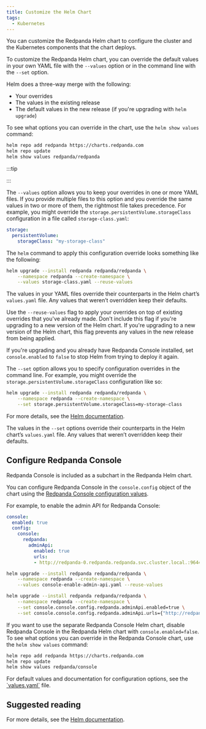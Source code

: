 ```yaml
---
title: Customize the Helm Chart
tags:
  - Kubernetes
---
```


<head>
    <meta name="title" content="Customize the Helm Chart | Redpanda Docs"/>
    <meta name="description" content="You can customize the Redpanda Helm chart to configure the cluster and the Kubernetes components that the chart deploys."/>
    <link rel="canonical" href="https://docs.redpanda.com/docs/manage/kubernetes/configure-helm-chart/" />
</head>


You can customize the Redpanda Helm chart to configure the cluster and the Kubernetes components that the chart deploys.

To customize the Redpanda Helm chart, you can override the default values in your own YAML file with the `--values` option or in the command line with the `--set` option.

Helm does a three-way merge with the following:

- Your overrides
- The values in the existing release
- The default values in the new release (if you're upgrading with `helm upgrade`)

To see what options you can override in the chart, use the `helm show values` command:

```bash
helm repo add redpanda https://charts.redpanda.com
helm repo update
helm show values redpanda/redpanda
```

:::tip

<ValuesYaml/>

:::

<Tabs>
<TabItem value="values" label="--values" default>

The `--values` option allows you to keep your overrides in one or more YAML files. 
If you provide multiple files to this option and you override the same values in two or more of them, the rightmost file takes precedence.
For example, you might override the `storage.persistentVolume.storageClass` configuration in a file called `storage-class.yaml`:

```yaml title="storage-class.yaml"
storage:
  persistentVolume:
    storageClass: "my-storage-class"
```

The `helm` command to apply this configuration override looks something like the following:

```bash
helm upgrade --install redpanda redpanda/redpanda \
    --namespace redpanda --create-namespace \
    --values storage-class.yaml --reuse-values
```

The values in your YAML files override their counterparts in the Helm chart’s `values.yaml` file. Any values that weren’t overridden keep their defaults.

Use the `--reuse-values` flag to apply your overrides on top of existing overrides that you've already made. Don't include this flag if you're upgrading to a new version of the Helm chart. If you're upgrading to a new version of the Helm chart, this flag prevents any values in the new release from being applied.

If you're upgrading and you already have Redpanda Console installed, set `console.enabled` to `false` to stop Helm from trying to deploy it again.

</TabItem>
<TabItem value="set" label="--set" default>

The `--set` option allows you to specify configuration overrides in the command line. 
For example, you might override the `storage.persistentVolume.storageClass` configuration like so:

```bash
helm upgrade --install redpanda redpanda/redpanda \
    --namespace redpanda --create-namespace \
    --set storage.persistentVolume.storageClass=my-storage-class
```

For more details, see the [Helm documentation](https://helm.sh/docs/intro/using_helm/#customizing-the-chart-before-installing).

The values in the `--set` options override their counterparts in the Helm chart’s `values.yaml` file. Any values that weren’t overridden keep their defaults.

</TabItem>
</Tabs>

## Configure Redpanda Console

Redpanda Console is included as a subchart in the Redpanda Helm chart.

You can configure Redpanda Console in the `console.config` object of the chart using the [Redpanda Console configuration values](../../../reference/console/config).

For example, to enable the admin API for Redpanda Console:

<Tabs>
<TabItem value="values" label="--values" default>

```yaml title="console-enable-admin-api.yaml"
console:
  enabled: true
  config: 
    console:
      redpanda:
        adminApi:
          enabled: true
          urls:
          - http://redpanda-0.redpanda.redpanda.svc.cluster.local.:9644
```

```bash
helm upgrade --install redpanda redpanda/redpanda \
    --namespace redpanda --create-namespace \
    --values console-enable-admin-api.yaml --reuse-values
```

</TabItem>
<TabItem value="set" label="--set" default>

```bash
helm upgrade --install redpanda redpanda/redpanda \
    --namespace redpanda --create-namespace \
    --set console.console.config.redpanda.adminApi.enabled=true \
    --set console.console.config.redpanda.adminApi.urls={"http://redpanda-0.redpanda.redpanda.svc.cluster.local.:9644"}
```

</TabItem>
</Tabs>

If you want to use the separate Redpanda Console Helm chart, disable Redpanda Console in the Redpanda Helm chart with `console.enabled=false`.
To see what options you can override in the Redpanda Console chart, use the `helm show values` command:

```bash
helm repo add redpanda https://charts.redpanda.com
helm repo update
helm show values redpanda/console
```

For default values and documentation for configuration options, see the [\`values.yaml\`](https://artifacthub.io/packages/helm/redpanda-data/console?modal=values) file.

## Suggested reading

For more details, see the [Helm documentation](https://helm.sh/docs/intro/using_helm/#customizing-the-chart-before-installing).


